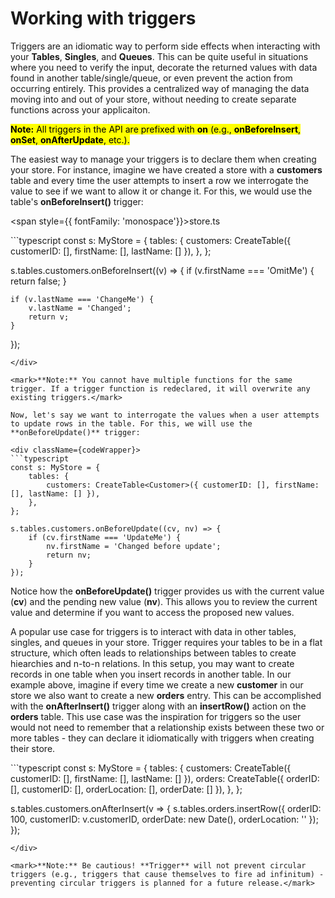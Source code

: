 
# Working with triggers

Triggers are an idiomatic way to perform side effects when interacting with your **Tables**, **Singles**, and **Queues**. This can be quite useful in situations where you need to verify the input, decorate the returned values
with data found in another table/single/queue, or even prevent the action from occurring entirely. This provides a centralized way of managing the data moving into and out of your store, without needing to create separate functions across
your applicaiton.

<mark>**Note:** All triggers in the API are prefixed with **on** (e.g., **onBeforeInsert**, **onSet**, **onAfterUpdate**, etc.).</mark>

The easiest way to manage your triggers is to declare them when creating your store. For instance, imagine we have created a store with a **customers** table and every time the user attempts to insert a row we interrogate the value
to see if we want to allow it or change it. For this, we would use the table's **onBeforeInsert()** trigger:

<span style={{ fontFamily: 'monospace'}}>store.ts</span>

<div className={codeWrapper}>
```typescript
const s: MyStore = {
    tables: {
        customers: CreateTable<Customer>({ customerID: [], firstName: [], lastName: [] }),
    },
};

s.tables.customers.onBeforeInsert((v) => {
    if (v.firstName === 'OmitMe') {
        return false;
    }

    if (v.lastName === 'ChangeMe') {
        v.lastName = 'Changed';
        return v;
    }
});

```
</div>

<mark>**Note:** You cannot have multiple functions for the same trigger. If a trigger function is redeclared, it will overwrite any existing triggers.</mark>

Now, let's say we want to interrogate the values when a user attempts to update rows in the table. For this, we will use the **onBeforeUpdate()** trigger:

<div className={codeWrapper}>
```typescript
const s: MyStore = {
    tables: {
        customers: CreateTable<Customer>({ customerID: [], firstName: [], lastName: [] }),
    },
};

s.tables.customers.onBeforeUpdate((cv, nv) => {
    if (cv.firstName === 'UpdateMe') {
        nv.firstName = 'Changed before update';
        return nv;
    }
});
```
</div>

Notice how the **onBeforeUpdate()** trigger provides us with the current value (**cv**) and the pending new value (**nv**). This allows you to review the current value and determine if you want to access the proposed
new values.

A popular use case for triggers is to interact with data in other tables, singles, and queues in your store. Trigger requires your tables to be in a flat structure, which often leads to relationships between tables
to create hiearchies and n-to-n relations. In this setup, you may want to create records in one table when you insert records in another table. In our example above, imagine if every time we create a new **customer** in our
store we also want to create a new **orders** entry. This can be accomplished with the **onAfterInsert()** trigger along with an **insertRow()** action on the **orders** table. This use case was the inspiration for triggers so the
user would not need to remember that a relationship exists between these two or more tables - they can declare it idiomatically with triggers when creating their store.


<div className={codeWrapper}>
```typescript
const s: MyStore = {
    tables: {
        customers: CreateTable<Customer>({ customerID: [], firstName: [], lastName: [] }),
        orders: CreateTable<Order>({ orderID: [], customerID: [], orderLocation: [], orderDate: [] }),
    },
};

s.tables.customers.onAfterInsert(v => {
    s.tables.orders.insertRow({ orderID: 100, customerID: v.customerID, orderDate: new Date(), orderLocation: '' });
});
```
</div>

<mark>**Note:** Be cautious! **Trigger** will not prevent circular triggers (e.g., triggers that cause themselves to fire ad infinitum) - preventing circular triggers is planned for a future release.</mark>
